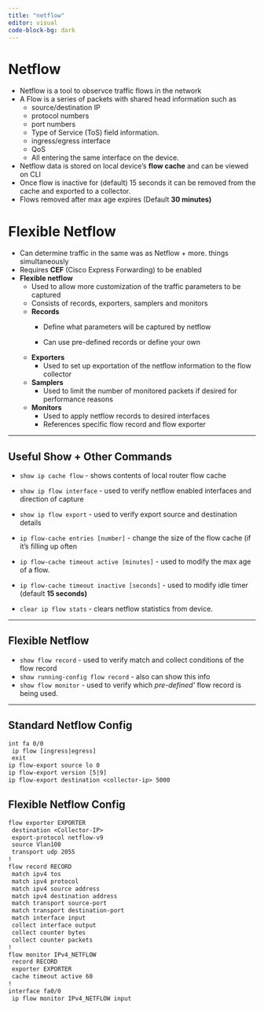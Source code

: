 ```yaml
---
title: "netflow"
editor: visual
code-block-bg: dark
---
```


# Netflow

-   Netflow is a tool to observce traffic flows in the network
-   A Flow is a series of packets with shared head information such as
    -   source/destination IP
    -   protocol numbers
    -   port numbers
    -   Type of Service (ToS) field information.
    -   ingress/egress interface
    -   QoS
    -   All entering the same interface on the device.
-   Netflow data is stored on local device's **flow cache** and can be viewed on CLI
-   Once flow is inactive for (default) 15 seconds it can be removed from the cache and exported to a collector.
-   Flows removed after max age expires (Default **30 minutes)**

# Flexible Netflow

-   Can determine traffic in the same was as Netflow + more. things simultaneously
-   Requires **CEF** (Cisco Express Forwarding) to be enabled
-   **Flexible netflow**
    -   Used to allow more customization of the traffic parameters to be captured
    -   Consists of records, exporters, samplers and monitors
    -   **Records**
        -   Define what parameters will be captured by netflow

        -   Can use pre-defined records or define your own
    -   **Exporters**
        -   Used to set up exportation of the netflow information to the flow collector
    -   **Samplers**
        -   Used to limit the number of monitored packets if desired for performance reasons
    -   **Monitors**
        -   Used to apply netflow records to desired interfaces
        -   References specific flow record and flow exporter

------------------------------------------------------------------------

## Useful Show + Other Commands

-   `show ip cache flow` - shows contents of local router flow cache

-   `show ip flow interface` - used to verify netflow enabled interfaces and direction of capture

-   `show ip flow export` - used to verify export source and destination details

-   `ip flow-cache entries [number]` - change the size of the flow cache (if it's filling up often

-   `ip flow-cache timeout active [minutes]` - used to modify the max age of a flow.

-   `ip flow-cache timeout inactive [seconds]` - used to modify idle timer (default **15 seconds)**

-   `clear ip flow stats` - clears netflow statistics from device.

------------------------------------------------------------------------

## Flexible Netflow

-   `show flow record` - used to verify match and collect conditions of the flow record
-   `show running-config flow record` - also can show this info
-   `show flow monitor` - used to verify which *pre-defined'* flow record is being used.

------------------------------------------------------------------------

## Standard Netflow Config

``` default
int fa 0/0
 ip flow [ingress|egress]
 exit
ip flow-export source lo 0
ip flow-export version [5|9]
ip flow-export destination <collector-ip> 5000
```

## Flexible Netflow Config

``` default
flow exporter EXPORTER
 destination <Collector-IP>
 export-protocol netflow-v9
 source Vlan100
 transport udp 2055
!
flow record RECORD
 match ipv4 tos
 match ipv4 protocol
 match ipv4 source address
 match ipv4 destination address
 match transport source-port
 match transport destination-port
 match interface input
 collect interface output
 collect counter bytes
 collect counter packets
!
flow monitor IPv4_NETFLOW
 record RECORD
 exporter EXPORTER
 cache timeout active 60
!
interface fa0/0
 ip flow monitor IPv4_NETFLOW input
```
